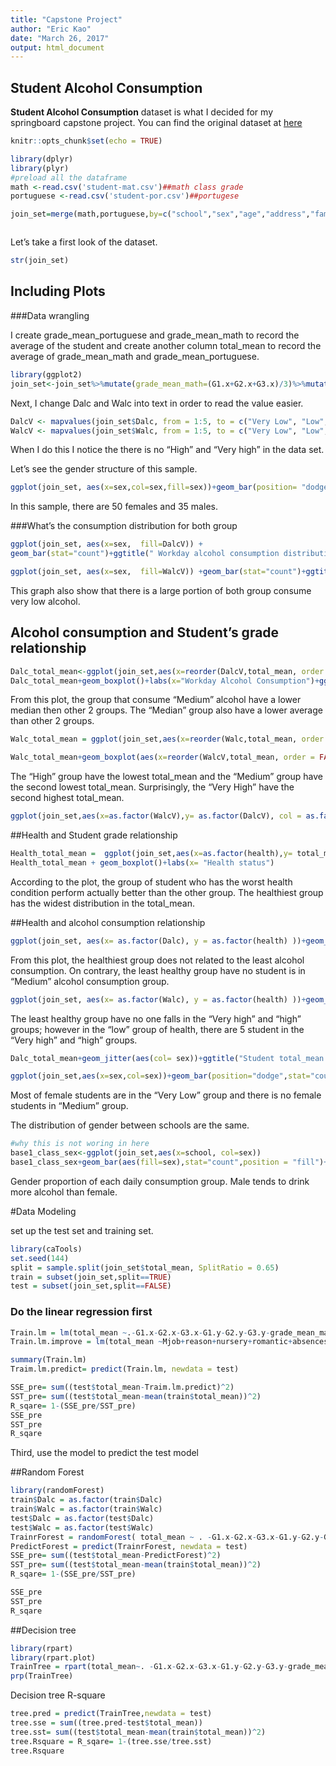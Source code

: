 ```yaml
---
title: "Capstone Project"
author: "Eric Kao"
date: "March 26, 2017"
output: html_document
---
```




## Student Alcohol Consumption

**Student Alcohol Consumption** dataset is what I decided for my springboard capstone project. You can find the original dataset at [here](https://www.kaggle.com/uciml/student-alcohol-consumption)


```r
knitr::opts_chunk$set(echo = TRUE)

library(dplyr)
library(plyr)
#preload all the dataframe
math <-read.csv('student-mat.csv')##math class grade
portuguese <-read.csv('student-por.csv')##portugese

join_set=merge(math,portuguese,by=c("school","sex","age","address","famsize","Pstatus", "Medu","Fedu","Mjob","Fjob","reason","nursery","internet", "guardian","guardian","traveltime","studytime","failures", "schoolsup","famsup","activities","higher","romantic", "famrel","freetime","goout","Dalc","Walc","health","absences"))



```


Let's take a first look of the dataset.

```r

str(join_set)

```



## Including Plots

###Data wrangling

I create grade_mean_portuguese and grade_mean_math to record the average of the student and create another column total_mean to record the average of grade_mean_math and grade_mean_portuguese.

```r
library(ggplot2)
join_set<-join_set%>%mutate(grade_mean_math=(G1.x+G2.x+G3.x)/3)%>%mutate(grade_mean_portuguese=(G1.y+G2.y+G3.y)/3)%>%mutate(total_mean = ((grade_mean_math+grade_mean_portuguese)/2) )%>%mutate(schoolsup=as.factor(schoolsup),famsup=as.factor(famsup),paid.x=as.factor(paid.x),paid.y=as.factor(paid.y),activities=as.factor(activities),nursery=as.factor(nursery),higher=as.factor(higher),internet=as.factor(internet),romantic=as.factor(romantic)) 
```

Next, I change Dalc and Walc into text in order to read the value easier. 
```r
DalcV <- mapvalues(join_set$Dalc, from = 1:5, to = c("Very Low", "Low", "Medium", "High", "Very High"))
WalcV <- mapvalues(join_set$Walc, from = 1:5, to = c("Very Low", "Low", "Medium", "High", "Very High"))

```

When I do this I notice the there is no "High" and "Very high" in the data set. 


Let's see the gender structure of this sample.
```r
ggplot(join_set, aes(x=sex,col=sex,fill=sex))+geom_bar(position= "dodge")
```
In this sample, there are 50 females and 35 males. 


###What's the consumption distribution for both group
```r
ggplot(join_set, aes(x=sex,  fill=DalcV)) +
geom_bar(stat="count")+ggtitle(" Workday alcohol consumption distribution based on genders")
```

```r
ggplot(join_set, aes(x=sex,  fill=WalcV)) +geom_bar(stat="count")+ggtitle(" Weekend alcohol consumption distribution based on genders")
```

This graph also show that there is a large portion of both group consume very low alcohol. 


## Alcohol consumption and Student's grade relationship



```r
Dalc_total_mean<-ggplot(join_set,aes(x=reorder(DalcV,total_mean, order = FALSE),y= total_mean))
Dalc_total_mean+geom_boxplot()+labs(x="Workday Alcohol Consumption")+ggtitle(" Workday alcohol consumption boxplot and average grade ")
```


From this plot, the group that consume "Medium" alcohol have a lower median then other 2 groups. The "Median" group also have a lower average than other 2 groups.



```r
Walc_total_mean = ggplot(join_set,aes(x=reorder(Walc,total_mean, order = FALSE),y= total_mean))

Walc_total_mean+geom_boxplot(aes(x=reorder(WalcV,total_mean, order = FALSE)))+labs(x="Workday Alcohol Consumption")+ggtitle(" Weekend alcohol consumption boxplot and average grade ")
```
The "High" group have the lowest total_mean and the "Medium" group have the second lowest total_mean. Surprisingly, the "Very High" have the second highest total_mean. 

```r
ggplot(join_set,aes(x=as.factor(WalcV),y= as.factor(DalcV), col = as.factor((DalcV))))+geom_jitter()

```



##Health and Student grade relationship

```r
Health_total_mean =  ggplot(join_set,aes(x=as.factor(health),y= total_mean))
Health_total_mean + geom_boxplot()+labs(x= "Health status")
```
According to the plot, the group of student who has the worst health condition perform actually better than the other group. The healthiest group has the widest distribution in the total_mean. 




##Health and alcohol consumption relationship

```r
ggplot(join_set, aes(x= as.factor(Dalc), y = as.factor(health) ))+geom_jitter(aes(col= sex))+ggtitle("Student health distribution dotplot based on Workday alcohol consumption")+labs(x="Workday Alcohol Consumption")+facet_grid(.~health)
```
From this plot, the healthiest group does not related to the least alcohol consumption. On contrary, the least healthy group have no student is in "Medium" alcohol consumption group. 

```r
ggplot(join_set, aes(x= as.factor(Walc), y = as.factor(health) ))+geom_jitter(aes(col= sex))+ggtitle("Student health distribution dotplot based on weekend alcohol consumption")+labs(x="Weekend Alcohol Consumption")+facet_grid(.~health)
```

The least healthy group have no one falls in the "Very high" and "high" groups; however in the "low" group of health, there are 5 student in the "Very high" and "high" groups.

```r
Dalc_total_mean+geom_jitter(aes(col= sex))+ggtitle("Student total_mean distribution dotplot based on Workday alcohol consumption")+labs(x="Workday Alcohol Consumption")
```

```r
ggplot(join_set,aes(x=sex,col=sex))+geom_bar(position="dodge",stat="count",aes(fill=sex))+facet_grid(. ~ reorder(Dalc,total_mean, order = FALSE))+ggtitle("Student headcount of each Workday alcohol consumption group")
```
Most of female students are in the "Very Low" group and there is no female students in "Medium" group. 







The distribution of gender between schools are the same. 


```r

#why this is not woring in here
base1_class_sex<-ggplot(join_set,aes(x=school, col=sex))
base1_class_sex+geom_bar(aes(fill=sex),stat="count",position = "fill")+facet_grid(.~Walc)+ggtitle("Gender Proportion of each group")

```
Gender proportion of each daily consumption group. Male tends to drink more alcohol than female. 

#Data Modeling

set up the test set and training set.

```r
library(caTools)
set.seed(144)
split = sample.split(join_set$total_mean, SplitRatio = 0.65)
train = subset(join_set,split==TRUE)
test = subset(join_set,split==FALSE)
```


### Do the linear regression first
```r

Train.lm = lm(total_mean ~.-G1.x-G2.x-G3.x-G1.y-G2.y-G3.y-grade_mean_math-grade_mean_portuguese,data=train)
Train.lm.improve = lm(total_mean ~Mjob+reason+nursery+romantic+absences+paid.x,data=train)

summary(Train.lm)
Traim.lm.predict= predict(Train.lm, newdata = test)

SSE_pre= sum((test$total_mean-Traim.lm.predict)^2)
SST_pre= sum((test$total_mean-mean(train$total_mean))^2)
R_sqare= 1-(SSE_pre/SST_pre)
SSE_pre
SST_pre
R_sqare
```



Third, use the model to predict the test model


##Random Forest
```r
library(randomForest)
train$Dalc = as.factor(train$Dalc)
train$Walc = as.factor(train$Walc)
test$Dalc = as.factor(test$Dalc)
test$Walc = as.factor(test$Walc)
TrainrForest = randomForest( total_mean ~ . -G1.x-G2.x-G3.x-G1.y-G2.y-G3.y-grade_mean_math-grade_mean_portuguese, data = train, nodesize= 25, ntree=200)
PredictForest = predict(TrainrForest, newdata = test)
SSE_pre= sum((test$total_mean-PredictForest)^2)
SST_pre= sum((test$total_mean-mean(train$total_mean))^2)
R_sqare= 1-(SSE_pre/SST_pre)

SSE_pre
SST_pre
R_sqare
```

##Decision tree
```r
library(rpart)
library(rpart.plot)
TrainTree = rpart(total_mean~. -G1.x-G2.x-G3.x-G1.y-G2.y-G3.y-grade_mean_math-grade_mean_portuguese, data = train,  control = rpart.control(minbucket = 25))
prp(TrainTree)

```
Decision tree R-square
```r
tree.pred = predict(TrainTree,newdata = test)
tree.sse = sum((tree.pred-test$total_mean))
tree.sst= sum((test$total_mean-mean(train$total_mean))^2)
tree.Rsquare = R_sqare= 1-(tree.sse/tree.sst)
tree.Rsquare
```




